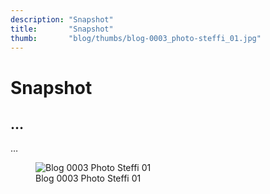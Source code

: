 ```yaml
---
description: "Snapshot"
title:       "Snapshot"
thumb:       "blog/thumbs/blog-0003_photo-steffi_01.jpg"
---
```


Snapshot
========

...
---------

...

![Blog 0003 Photo Steffi 01](/images/blog/blog-0003_photo-steffi_01.jpg)
